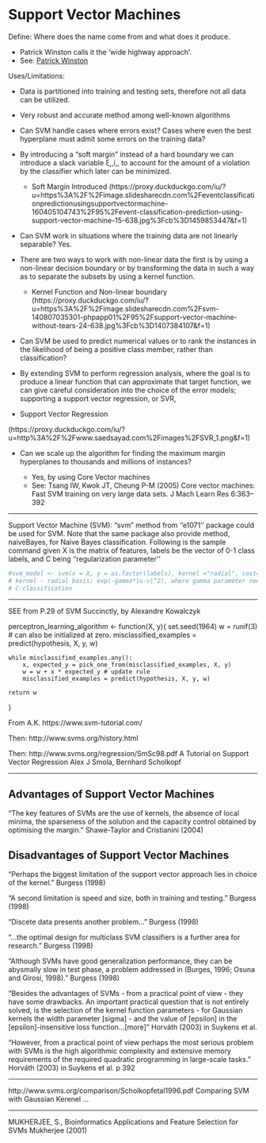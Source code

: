 # Support Vector Machines

Define: Where does the name come from and what does it produce.  

- Patrick Winston calls it the 'wide highway approach'.
- See: [Patrick Winston](https://www.youtube.com/watch?v=_PwhiWxHK8o)

Uses/Limitations:

- Data is partitioned into training and testing sets, therefore not all data can be utilized.

- Very robust and accurate method among well-known algorithms

- Can SVM handle cases where errors exist? Cases where even the best hyperplane must admit some errors on the training data?

- By introducing a "soft margin" instead of a hard boundary we can introduce a slack variable ξ,,i,, to account for the amount of a violation by the classifier which later can be minimized.

   - Soft Margin Introduced
   (https://proxy.duckduckgo.com/iu/?u=https%3A%2F%2Fimage.slidesharecdn.com%2Feventclassificationpredictionusingsupportvectormachine-160405104743%2F95%2Fevent-classification-prediction-using-support-vector-machine-15-638.jpg%3Fcb%3D1459853447&f=1)

- Can SVM work in situations where the training data are not linearly separable? Yes.

- There are two ways to work with non-linear data the first is by using a non-linear decision boundary or by transforming the data in such a way as to separate the subsets by using a kernel function.

    - Kernel Function and Non-linear boundary
    (https://proxy.duckduckgo.com/iu/?u=https%3A%2F%2Fimage.slidesharecdn.com%2Fsvm-140807035301-phpapp01%2F95%2Fsupport-vector-machine-without-tears-24-638.jpg%3Fcb%3D1407384107&f=1)

- Can SVM be used to predict numerical values or to rank the instances in the likelihood of being a positive class member, rather than classification?

- By extending SVM to perform regression analysis, where the goal is to produce a linear function that can approximate that target function, we can give careful consideration into the choice of the error models; supporting a support vector regression, or SVR,

- Support Vector Regression

(https://proxy.duckduckgo.com/iu/?u=http%3A%2F%2Fwww.saedsayad.com%2Fimages%2FSVR_1.png&f=1)

- Can we scale up the algorithm for finding the maximum margin hyperplanes to thousands and millions of instances?

    - Yes, by using Core Vector machines
    - See: Tsang IW, Kwok JT, Cheung P-M (2005) Core vector machines: Fast SVM training on very large data sets. J Mach Learn Res 6:363–392

---

Support Vector Machine (SVM): “svm” method from  ''e1071'' package could be used for SVM. Note that the same package also provide method, naiveBayes, for Naive Bayes classification.  Following is the sample command given X is the matrix of features, labels be the vector of 0-1 class labels, and C being ''regularization parameter''

```r
#svm_model <- svm(x = X, y = as.factor(labels), kernel ="radial", cost=C)
# kernel - radial basis: exp(-gamma*|u-v|^2), where gamma parameter needed for all kernels except linear (default: 1/(data dimension))
# C-classification
```


---

SEE from P.29 of SVM Succinctly, by Alexandre Kowalczyk

perceptron_learning_algorithm <- function(X, y){
    set.seed(1964)
    w = runif(3) # can also be initialized at zero.
    misclassified_examples = predict(hypothesis, X, y, w)

    while misclassified_examples.any():
        x, expected_y = pick_one_from(misclassified_examples, X, y)
        w = w + x * expected_y # update rule
        misclassified_examples = predict(hypothesis, X, y, w)

    return w
}

From A.K.
https://www.svm-tutorial.com/

Then:
http://www.svms.org/history.html

Then:
http://www.svms.org/regression/SmSc98.pdf
A Tutorial on Support Vector Regression
Alex J Smola, Bernhard Scholkopf

---

## Advantages of Support Vector Machines

"The key features of SVMs are the use of kernels, the absence of local minima, the sparseness of the solution and the capacity control obtained by optimising the margin."
Shawe-Taylor and Cristianini (2004)


## Disadvantages of Support Vector Machines

"Perhaps the biggest limitation of the support vector approach lies in choice of the kernel."
Burgess (1998)

"A second limitation is speed and size, both in training and testing."
Burgess (1998)

"Discete data presents another problem..."
Burgess (1998)

"...the optimal design for multiclass SVM classifiers is a further area for research."
Burgess (1998)

"Although SVMs have good generalization performance, they can be abysmally slow in test phase, a problem addressed in (Burges, 1996; Osuna and Girosi, 1998)."
Burgess (1998)

"Besides the advantages of SVMs - from a practical point of view - they have some drawbacks. An important practical question that is not entirely solved, is the selection of the kernel function parameters - for Gaussian kernels the width parameter [sigma] - and the value of [epsilon] in the [epsilon]-insensitive loss function...[more]"
Horváth (2003) in Suykens et al.

"However, from a practical point of view perhaps the most serious problem with SVMs is the high algorithmic complexity and extensive memory requirements of the required quadratic programming in large-scale tasks."
Horváth (2003) in Suykens et al. p 392


---

http://www.svms.org/comparison/Scholkopfetal1996.pdf
Comparing SVM with Gaussian Kerenel ...

---

MUKHERJEE, S., Bioinformatics Applications and Feature Selection for SVMs
Mukherjee (2001)
